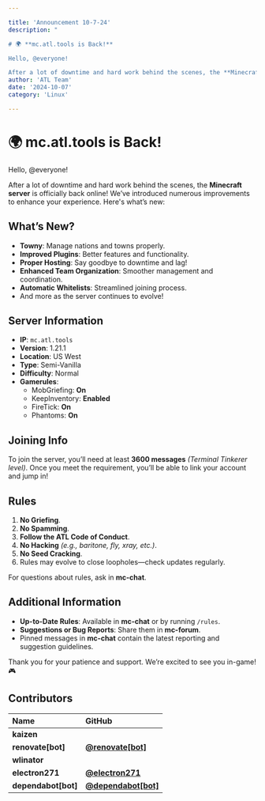 ```yaml
---

title: 'Announcement 10-7-24'
description: "

# 🌍 **mc.atl.tools is Back!**

Hello, @everyone!

After a lot of downtime and hard work behind the scenes, the **Minecraft server** is officially back online! We’ve introduced numerous improvem..."
author: 'ATL Team'
date: '2024-10-07'
category: 'Linux'

---
```


# 🌍 **mc.atl.tools is Back!**

Hello, @everyone!

After a lot of downtime and hard work behind the scenes, the **Minecraft server** is officially back online! We’ve introduced numerous improvements to enhance your experience. Here's what’s new:

## **What’s New?**

- **Towny**: Manage nations and towns properly.
- **Improved Plugins**: Better features and functionality.
- **Proper Hosting**: Say goodbye to downtime and lag!
- **Enhanced Team Organization**: Smoother management and coordination.
- **Automatic Whitelists**: Streamlined joining process.
- And more as the server continues to evolve!

## **Server Information**

- **IP**: `mc.atl.tools`
- **Version**: 1.21.1
- **Location**: US West
- **Type**: Semi-Vanilla
- **Difficulty**: Normal
- **Gamerules**:
  - MobGriefing: **On**
  - KeepInventory: **Enabled**
  - FireTick: **On**
  - Phantoms: **On**

## **Joining Info**

To join the server, you’ll need at least **3600 messages** _(Terminal Tinkerer level)_. Once you meet the requirement, you’ll be able to link your account and jump in!

## **Rules**

1. **No Griefing**.
2. **No Spamming**.
3. **Follow the ATL Code of Conduct**.
4. **No Hacking** _(e.g., baritone, fly, xray, etc.)_.
5. **No Seed Cracking**.
6. Rules may evolve to close loopholes—check updates regularly.

For questions about rules, ask in ⁠**mc-chat**.

## **Additional Information**

- **Up-to-Date Rules**: Available in ⁠**mc-chat** or by running `/rules`.
- **Suggestions or Bug Reports**: Share them in ⁠**mc-forum**.
- Pinned messages in ⁠**mc-chat** contain the latest reporting and suggestion guidelines.

Thank you for your patience and support. We’re excited to see you in-game! 🎮

## Contributors

| Name                 | GitHub                                                       |
| :------------------- | :----------------------------------------------------------- |
| **kaizen**           |                                                              |
| **renovate\[bot]**   | [**@renovate\[bot\]**](https://github.com/renovate[bot])     |
| **wlinator**         |                                                              |
| **electron271**      | [**@electron271**](https://github.com/electron271)           |
| **dependabot\[bot]** | [**@dependabot\[bot\]**](https://github.com/dependabot[bot]) |
